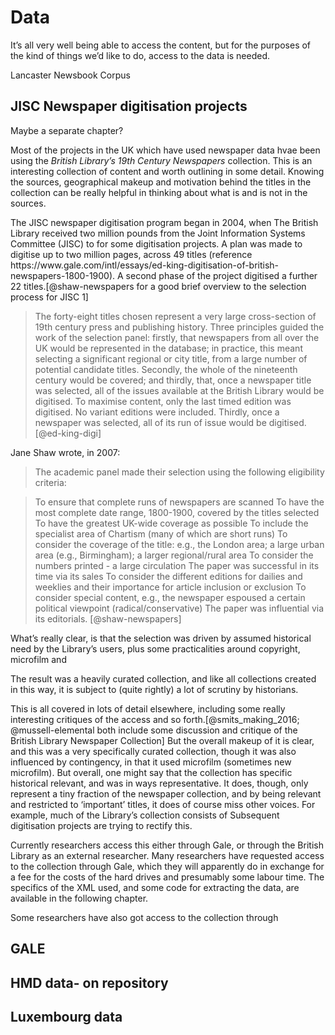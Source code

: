 # Data

It's all very well being able to access the content, but for the purposes of the kind of things we'd like to do, access to the data is needed. 

Lancaster Newsbook Corpus

## JISC Newspaper digitisation projects
Maybe a separate chapter?

Most of the projects in the UK which have used newspaper data hvae been using the _British Library’s 19th Century Newspapers_ collection. This is an interesting collection of content and worth outlining in some detail. Knowing the sources, geographical makeup and motivation behind the titles in the collection can be really helpful in thinking about what is and is not in the sources. 

The JISC newspaper digitisation program began in 2004, when The British Library received two million pounds from the Joint Information Systems Committee (JISC) to for some digitisation projects. A plan was made to digitise up to two million pages, across 49 titles (reference https://www.gale.com/intl/essays/ed-king-digitisation-of-british-newspapers-1800-1900). A second phase of the project digitised a further 22 titles.[@shaw-newspapers for a good brief overview to the selection process for JISC 1]

>The forty-eight titles chosen represent a very large cross-section of 19th century press and
publishing history. Three principles guided the work of the selection panel: firstly, that
newspapers from all over the UK would be represented in the database; in practice, this
meant selecting a significant regional or city title, from a large number of potential
candidate titles. Secondly, the whole of the nineteenth century would be covered; and
thirdly, that, once a newspaper title was selected, all of the issues available at the British
Library would be digitised. To maximise content, only the last timed edition was
digitised. No variant editions were included. Thirdly, once a newspaper was selected, all
of its run of issue would be digitised.[@ed-king-digi]


Jane Shaw wrote, in 2007: 

>The academic panel made their selection using the following eligibility criteria:

>To ensure that complete runs of newspapers are scanned
>To have the most complete date range, 1800-1900, covered by the titles selected
To have the greatest UK-wide coverage as possible
To include the specialist area of Chartism (many of which are short runs)
To consider the coverage of the title: e.g., the London area; a large urban area (e.g., Birmingham); a larger regional/rural area
To consider the numbers printed - a large circulation
The paper was successful in its time via its sales
To consider the different editions for dailies and weeklies and their importance for article inclusion or exclusion
To consider special content, e.g., the newspaper espoused a certain political viewpoint (radical/conservative)
The paper was influential via its editorials. [@shaw-newspapers]

What's really clear, is that the selection was driven by assumed historical need by the Library's users, plus some practicalities around copyright, microfilm and 

The result was a heavily curated collection, and like all collections created in this way, it is subject to (quite rightly) a lot of scrutiny by historians.

This is all covered in lots of detail elsewhere, including some really interesting critiques of the access and so forth.[@smits_making_2016; @mussell-elemental both include some discussion and critique of the British Library Newspaper Collection] But the overall makeup of it is clear, and this was a very specifically curated collection, though it was also influenced by contingency, in that it used microfilm (sometimes new microfilm). But overall, one might say that the collection has specific historical relevant, and was in ways representative. It does, though, only represent a tiny fraction of the newspaper collection, and by being relevant and restricted to 'important' titles, it does of course miss other voices. For example, much of the Library's collection consists of  Subsequent digitisation projects are trying to rectify this. 



Currently researchers access this either through Gale, or through the British Library as an external researcher. Many researchers have requested access to the collection through Gale, which they will apparently do in exchange for a fee for the costs of the hard drives and presumably some labour time. The specifics of the XML used, and some code for extracting the data, are available in the following chapter.

Some researchers have also got access to the collection through 

## GALE

## HMD data- on repository

## Luxembourg data


